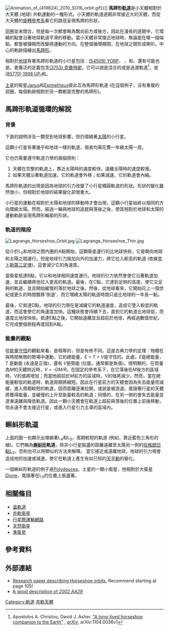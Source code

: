 [[File:Animation_of_(419624)_2010_SO16_orbit.gif|thumb]]}}]]
'''馬蹄形[[軌道|軌道]]'''是小天體相對於大天體 (地球) 共軌運動的一種形式。小天體的軌道週期非常接近大的天體，而從大天體的[[旋轉參考系|旋轉參考系]]看它的路徑呈現馬蹄的形狀。

迴圈並未閉合，但是每一次都會略為飄向前方或後方，因此在漫長的週期中，它環繞的點會沿著地球軌道平滑的移動。當小天體非常接近地球時，無論是在哪一個端點，都會被彈開而改變視運動的方向。在整個循環期間，在地球之間形成喇叭，中心的軌跡描繪出[[馬蹄鐵|馬蹄形]]。

相對於[[地球|地球]]有著馬蹄形軌道的小行星包括：[[小行星54509|(54509) YORP]]、 {{mpl|2002 AA|29}}、和{{mpl|2010 SO|16}}，還有{{mpl|2001 GO|2}}可能也是。更廣泛的定義包含[[小行星3753|(3753) 克魯特妮]]，它可以說是混合的或是過渡軌道<ref>Apostolos A. Christou, David J. Asher.  [http://arxiv.org/PS_cache/arxiv/pdf/1104/1104.0036v1.pdf "A long-lived horseshoe companion to the Earth"] {{Wayback|url=http://arxiv.org/PS_cache/arxiv/pdf/1104/1104.0036v1.pdf |date=20181227011148 }}, ''[[arXiv|arXiv]]'', arXiv:1104.0036v1</ref>，或[[小行星85770|(85770) 1998 UP<sub>1</sub>]]和{{mpl|2003 YN|107}}。

[[土星|土星]]的衛星[[土衛十|Janus]]和[[土衛十一|Epimetheus]]彼此互為馬蹄形軌道 (在這個例子，沒有重複的迴圈，每個軌跡相對於另一顆都是完整的馬蹄形)。

==馬蹄形軌道循環的解說==
===背景===
下面的說明涉及一顆受到地球影響，但仍環繞著[[太陽|太陽]]的小行星。

這顆小行星有著幾乎和地球一樣的軌道，兩者均需花費一年繞太陽一周。 

它也仍需要遵守軌道力學的兩個原則：

#天體在完整的軌道上，靠近太陽時的速度較快，遠離太陽時的速度較慢。
#如果天體沿著軌道加速，它的軌道會外移；如果減速，它的軌道會內縮。

馬蹄形軌道的出現是因為地球的引力改變了小行星橢圓軌道的形狀。形狀的變化雖然很小，但相對於地球的結果變化卻很重大。

小行星的運動在相對於太陽和地球的移動時才會出現，這顆小行星始終以相同的方向環繞太陽。然而，經過一輪與地球的追趕與落後之後，使其相對於地球和太陽的運動軌跡呈現馬蹄形輪廓的形狀。

===軌道的階段===
[[Image:Lagrange_Horseshoe_Orbit.jpg|thumb]]
[[Image:Lagrange_Horseshoe_Thin.jpg|thumb]]

從介於L<sub>5</sub>和地球之間內圈的A點開始，這顆衛星運行的比地球快些，它是朝向地球和太陽之間運行。但是地球引力施加向外的加速力，將它拉入較高的軌道 (依據[[克卜勒定律#克卜勒第三定律|克卜勒第三定律]])，這會減少它的角速度。

當衛星抵達B點，它以和地球相同速度運行。地球的引力依然會使它沿著軌道加速，並且繼續將他拉入更高的軌道。最後，在C點，它達到足夠的高度，使它又足夠的軌道，並且開始緩慢的落於地球之後。然後，從地球看來，它開始花上一個世紀或更久的時間飄移'倒退'，而它環繞太陽的軌道時間只是比地球的一年長一點。 

最後，它抵達D點，地球的引力限在是減緩它的軌道速度，造成它墬入較低的軌道，而這會使它的角速度加快。這種狀態會持續下去，直到它的軌道比地球低，而速度比地球快些。抵達E點之後，它開始遠離並且超前於地球，再經過數個世紀，它完成整個旅程再度回到A點。

===能量的觀點===
從[[能量守恆|能量守恆]]的觀點來看，是相等的，但是有修不同。這是古典力學的定理：物體在與時間無關的勢場中運動，它的總能量，''E = T + V''是守恆的。此處，''E''是總能量，''T'' 是動能 (永遠是正值)，還有 ''V''是勢能 (位能，通常都是負值)。很明顯的，在質量為''M''的天體附近時，''V = -GM/R''。在固定的參考系下，在它落後在''M''後方的區域時，V的值將增加；而當他超前於''M''前方的區域時，V的值將減少。然而，當在總能量較低的軌道時，軌道周期將縮短。因此在行星前方的天體會因為失去能量而減緩，進入周期較短的軌道，因而距離逐漸拉開，或說是被逐退。尾隨著行星的天體將獲得能量，並緩慢的上升至能量較高的軌道；同樣的，在另一側的會失去能量並逐漸遠離與降低軌道。因此一顆小天體會在軌道上超前與落後的位置上前後移動，但永遠不會太接近行星，或進入行星引力主導的區域內。

==蝌蚪形軌道==
上面的圖一也顯示出環繞著L<sub>4</sub>和L<sub>5</sub>，周期較短的軌道 (例如，靠近藍色三角形的線)。它們稱為'''[[蝌蚪|蝌蚪形]]軌道'''，除非小行星振盪的距離遠離至太陽另一側的[[拉格朗日點|拉格朗日點]]L<sub>3</sub>，否則也可以用類似的方法來解釋。 當它接近或遠離地球，地球的引力場會造成他的加速或減速，使它在軌道上產生有如已知的[[天平動|天平動]]的變化。

一個蝌蚪形軌道的例子是[[土衛三十四|Polydeuces]]，土星的一顆小衛星，他相對於大衛星[[土衛四|Dione]]，尾隨著在L<sub>5</sub>的位置上振盪著。

==相關條目==
* [[盒軌道|盒軌道]]
* [[共軌組態#共軌衛星|共軌衛星]]
* [[行星際運輸網路|行星際運輸網路]]
* [[天然衛星|天然衛星]]
* [[準衛星|準衛星]]

==參考資料==
{{reflist}}

==外部連結==
* [http://www.scielo.br/pdf/cam/v24n1/06v24n1.pdf Research paper describing Horseshoe orbits.] {{Wayback|url=http://www.scielo.br/pdf/cam/v24n1/06v24n1.pdf |date=20121001055621 }}  Recommend starting at page 105! 
* [http://www.astro.uwo.ca/~wiegert/AA29/AA29.html A good description of ''2002 AA29''] {{Wayback|url=http://www.astro.uwo.ca/~wiegert/AA29/AA29.html |date=20160504220001 }}

{{DEFAULTSORT:Horseshoe Orbit}}
{{軌道}}
[[Category:軌道|Category:軌道]]
[[Category:共軌天體|]]